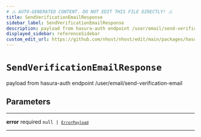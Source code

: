 ```yaml
---
# ⚠️ AUTO-GENERATED CONTENT. DO NOT EDIT THIS FILE DIRECTLY! ⚠️
title: SendVerificationEmailResponse
sidebar_label: SendVerificationEmailResponse
description: payload from hasura-auth endpoint /user/email/send-verification-email
displayed_sidebar: referenceSidebar
custom_edit_url: https://github.com/nhost/nhost/edit/main/packages/hasura-auth-js/src/types/hasura-auth/responses.ts#L38
---
```


# `SendVerificationEmailResponse`

payload from hasura-auth endpoint /user/email/send-verification-email

## Parameters

---

**<span className="parameter-name">error</span>** <span className="optional-status">required</span> <code>null &#124; [`ErrorPayload`](/reference/docgen/nextjs/types/error-payload)</code>

---
